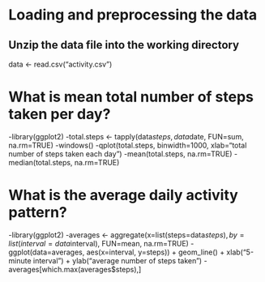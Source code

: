 
# Loading and preprocessing the data
## Unzip the data file into the working directory

data <- read.csv("activity.csv")

# What is mean total number of steps taken per day?

-library(ggplot2)
-total.steps <- tapply(data$steps, data$date, FUN=sum, na.rm=TRUE)
-windows()
-qplot(total.steps, binwidth=1000, xlab="total number of steps taken each day")
-mean(total.steps, na.rm=TRUE)
-median(total.steps, na.rm=TRUE)



# What is the average daily activity pattern?

-library(ggplot2)
-averages <- aggregate(x=list(steps=data$steps), by=list(interval=data$interval),
                      FUN=mean, na.rm=TRUE)
-ggplot(data=averages, aes(x=interval, y=steps)) +
  geom_line() +
  xlab("5-minute interval") +
  ylab("average number of steps taken")
-averages[which.max(averages$steps),]
